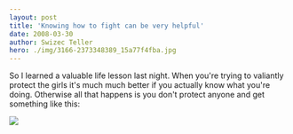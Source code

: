 ```yaml
---
layout: post
title: 'Knowing how to fight can be very helpful'
date: 2008-03-30
author: Swizec Teller
hero: ./img/3166-2373348389_15a77f4fba.jpg
---
```

So I learned a valuable life lesson last night. When you're trying to valiantly protect the girls it's much much better if you actually know what you're doing. Otherwise all that happens is you don't protect anyone and get something like this:

![ ](./img/3166-2373348389_15a77f4fba.jpg "My busted lip O.o")